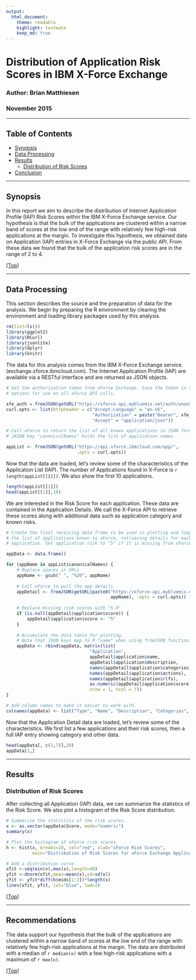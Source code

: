 ```yaml
---
output: 
  html_document:
    theme: readable
    highlight: textmate
    keep_md: true
---
```

# Distribution of Application Risk Scores in IBM X-Force Exchange 
### Author:  Brian Matthiesen
### November 2015
_ _ _

<a name="top-page"/>  

## Table of Contents
* [Synopsis](#synopsis)
* [Data Processing](#processing)
* [Results](#results)
    * [Distribution of Risk Scores](#riskdist)
* [Conclusion](#conclusion)

_ _ _ _ _ _ _ _ _ _ _

<a name="synopsis"/>

## Synopsis
In this report we aim to describe the distribution of Internet Application Profile (IAP) Risk Scores within the IBM X-Force Exchange service. Our hypothesis is that the bulk of the applications are clustered within a narrow band of scores at the low end of the range with relatively few high-risk applications at the margin. To investigate this hypothesis, we obtained data on Application (IAP) entries in X-Force Exchange via the public API. From these data we found that the bulk of the application risk scores are in the range of 2 to 4.  

[[Top](#top-page)]

_ _ _ _ _ _ _ _ _ _ _

<a name="processing"/>

## Data Processing
This section describes the source and the preparation of data for the analysis. 
We begin by preparing the R environment by clearing the environment and loading library packages used by this analysis. 
  
```r
rm(list=ls())
library(ggplot2)
library(RCurl)
library(jsonlite)
library(dplyr)
library(knitr)

```
  
The data for this analysis comes from the IBM X-Force Exchange service. (exchange.xforce.ibmcloud.com). 
The Internet Application Profile (IAP) are available via a RESTful interface and are returned as JSON objects.   
  
```r
# Get the authorization token from xForce Exchange. Save the token in the curl
# options for use on all xForce API calls.

xfe_auth = fromJSON(getURL("https://xforce-api.mybluemix.net/auth/anonymousToken"))
curl.opts <- list(httpheader = c("Accept-Language" = "en-US",
                                 "Authorization" = paste("Bearer", xfe_auth$token),
                                 "Accept" = "application/json"))

# Call xForce to return the list of all known applications in JSON format.
# JASON key "canonicalNames" holds the list of application names.

appList <- fromJSON(getURL("https://api.xforce.ibmcloud.com/app/",
                           .opts = curl.opts))
```
  
Now that the data are loaded, let's review some of the characteristics of the Application List (IAP). 
The number of Applications found in X-Force is `r length(appList[[1]])`.  We also show the first 10 applications.
  
```r
length(appList[[1]])
head(appList[[1]],10)
```

  
We are interested in the Risk Score for each application. These data are contained in the Application Details. 
We call the X-Force API to retrieve these scores along with additional data such as application category and known risks.  
  
```r
# Create the final receiving data frame to be used in plotting and loop through
# the list of applications known to xForce, retrieving details for each
# application. Set application risk to "5" if it is missing from xForce.

appData <- data.frame()

for (appName in appList$canonicalNames) {
    # Replace spaces in URLs  
    appName <- gsub(" ", "%20", appName)        
    
    # Call xForce to pull the app details
    appDetail <- fromJSON(getURL(paste0("https://xforce-api.mybluemix.net/app/", 
                                        appName), .opts = curl.opts))
    
    # Replace missing risk scores with "5.0"
    if (is.null(appDetail$application$score)) {
        appDetail$application$score <- "5"
    }
    
    # Accumulate the data table for plotting.
    # Note that JSON keys map to R "name" when using fromJSON function.
    appData <- rbind(appData, matrix(list(
                                "Application",
                                appDetail$application$name,
                                appDetail$application$description,
                                names(appDetail$application$categories),
                                names(appDetail$application$actions),
                                names(appDetail$application$rlfs),
                                as.numeric(appDetail$application$score)),
                                nrow = 1, ncol = 7))
}

# Add column names to make it easier to work with.
colnames(appData) <- list("Type", "Name", "Description", "Categories", "Actions", "Rilfs", "Score")

```
  
Now that the Application Detail data are loaded, let's review some of the characteristics.
We first list a few applications and their risk scores, then a full IAP entry showing category and other data.
  
```r
head(appData[, c(2,7)],20)
appData[1,]
```

_ _ _ _ _ _ _ _ _ _ _
<a name="result"/>

## Results

<a name="riskdist"/>

### Distribution of Risk Scores
After collecting all Application (IAP) data, we can summarize the statistics of the Risk Score.
We also plot a histogram of the Risk Score distribution.

```r
# Summarize the statistics of the risk scores. 
x <- as.vector(appData$Score, mode="numeric")
summary(x)

# Plot the histogram of xForce risk scores. 
h <- hist(x, breaks=10, col="red", xlab="xForce Risk Scores", 
          main="Distribution of Risk Scores for xForce Exchange Applications")

# Add a distribution curve.
xfit <-seq(min(x),max(x),length=40) 
yfit <-dnorm(xfit,mean=mean(x),sd=sd(x)) 
yfit <- yfit*diff(h$mids[1:2])*length(x) 
lines(xfit, yfit, col="blue", lwd=2)
```  
[[Top](#top-page)]   
   
_ _ _ _ _ _ _ _ _ _ _
<a name="recommend"/>

## Recommendations
The data support our hypothesis that the bulk of the applications are clustered within a narrow band of scores at the low end of the range with relatively few high-risk applications at the margin. The data are distributed with a median of `r median(x)` with a few high-risk applications with a maximum of `r max(x)`. 


[[Top](#top-page)]  
